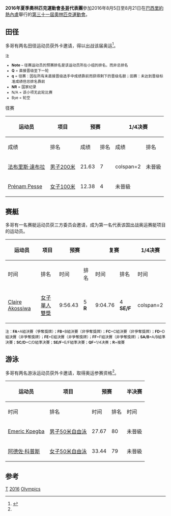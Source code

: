 {{NoteTA|G1=Sports}}
{{Infobox Country Olympics
|NOC=TOG
|games=2016年夏季
|competitors=5
|sports=3
|flagbearer=[[2016年夏季奧林匹克運動會入場旗手|开幕式]]、闭幕式：[[阿德佐·科普斯|阿德佐·科普斯]]（游泳）<ref>{{cite web|script-title=fr:Remise de drapeau aux athlètes togolais pour les J.O de Rio 2016|url=http://news.icilome.com/?idnews=825917&f=|publisher=iciLome.com|accessdate=2016-07-27|date=2016-07-27|archive-date=2017-03-28|archive-url=https://web.archive.org/web/20170328060345/http://news.icilome.com/?idnews=825917&f=|dead-url=no}}</ref><ref>{{cite web|title=The Flagbearers for the Rio 2016 Closing Ceremony|url=https://stillmed.olympic.org/media/Document%20Library/OlympicOrg/News/2016/08/2016-08-21-Rio-2016-Closing-Ceremony-Flag-Bearers.pdf|publisher=International Olympic Committee|accessdate=2016-09-22|date=2016-08-21|archiveurl=https://web.archive.org/web/20160822094245/https://stillmed.olympic.org/media/Document%20Library/OlympicOrg/News/2016/08/2016-08-21-Rio-2016-Closing-Ceremony-Flag-Bearers.pdf|archivedate=2016-08-22|dead-url=no}}</ref>
|gold=
|silver=
|bronze=
|rank=
}}

'''2016年夏季奧林匹克運動會[[多哥|多哥]]代表團'''參加2016年8月5日至8月21日在[[巴西|巴西]][[里約熱內盧|里約熱內盧]]舉行的[[2016年夏季奧林匹克運動會|第三十一屆奧林匹克運動會]]。

==田径==
{{main|2016年夏季奥林匹克运动会田径比赛}}
多哥有两名田径运动员获外卡邀请，得以出战该届奥运<ref name=TOG-oly>{{cite news|script-title=fr:JO Rio 2016 : Cinq Togolais déjà qualifiés pour les Jeux|url=http://www.africatopsports.com/2016/07/07/jo-rio-2016-cinq-togolais-deja-qualifies-jeux/|publisher=Africa Top Sports|date=2016-07-07|accessdate=2016-07-19|archive-date=2016-07-10|archive-url=https://web.archive.org/web/20160710065108/http://www.africatopsports.com/2016/07/07/jo-rio-2016-cinq-togolais-deja-qualifies-jeux/|dead-url=yes}}</ref>。

<small>
;注
*'''Note''' – 径赛运动员的预赛排名是该运动员所在小组的排名，而非总排名
*'''Q''' = 直接晋级至下一轮
*'''q''' = 径赛：因在所有未直接晋级选手中成绩靠前而获得剩下的晋级名额；田赛：未达到晋级标准成绩但总排名靠前
*'''NR''' = 国家纪录
*N/A = 该小项无此轮比赛
*Bye = 轮空
</small>

;径赛
{| class="wikitable" style="font-size:90%"
|-
!rowspan="2"|运动员
!rowspan="2"|项目
!colspan="2"|预赛
!colspan="2"|1/4决赛
!colspan="2"|半决赛
!colspan="2"|决赛
|-style="font-size:95%"
!成绩
!排名
!成绩
!排名
!成绩
!排名
!成绩
!排名
|-align=center
|align=left|[[法布里斯·達布拉|法布里斯·達布拉]]
|align=left|[[2016年夏季奧林匹克運動會田徑男子200公尺比賽|男子200米]]
|21.63
|7
|colspan=2 {{n/a}}
|colspan=4|未晉級
|-align=center
|align=left|[[Prénam_Pesse|Prénam Pesse]]
|align=left|[[2016年夏季奧林匹克運動會田徑女子100公尺比賽|女子100米]]
|12.38
|4
|colspan=6|未晉級
|}

==赛艇==
{{main|2016年夏季奥林匹克运动会赛艇比赛}}
多哥有一名赛艇运动员获三方委员会邀请，成为第一名代表该国出战奥运赛艇项目的运动员。

{| class="wikitable" style="font-size:90%"
|-
!rowspan="2"|运动员
!rowspan="2"|项目
!colspan="2"|预赛
!colspan="2"|复赛
!colspan="2"|1/4决赛
!colspan="2"|半决赛
!colspan="2"|决赛
|- style="font-size:95%"
!时间
!排名
!时间
!排名
!时间
!排名
!时间
!排名
!时间
!排名
|- align=center
|align=left|[[Claire_Akossiwa|Claire Akossiwa]]
|align=left|[[2016年夏季奧林匹克運動會划船女子單人雙槳比賽|女子單人雙槳]]
|9:56.43
|5 '''R'''
|9:04.76
|4 '''SE/F'''
|colspan=2 {{n/a|轮空}}
|9:25.60
|4 '''FF'''
|9:54.54
|32
|}
<small>注：'''FA'''=A組決賽（爭奪獎牌）；'''FB'''=B組決賽（非爭奪獎牌）；'''FC'''=C組決賽（非爭奪獎牌）；'''FD'''=D組決賽（非爭奪獎牌）；'''FE'''=E組決賽（非爭奪獎牌）；'''FF'''=F組決賽（非爭奪獎牌）；'''SA/B'''=A/B組準決賽；'''SC/D'''=C/D組準決賽；'''SE/F'''=E/F組準決賽；'''QF'''=1/4决赛；'''R'''=複賽</small>

==游泳==
{{main|2016年夏季奥林匹克运动会游泳比赛}}
多哥有两名游泳运动员获外卡邀请，取得奥运参赛资格<ref name=TOG-oly/>。

{|class=wikitable style="font-size:90%"
|-
!rowspan="2"|运动员
!rowspan="2"|项目
!colspan="2"|预赛
!colspan="2"|半决赛
!colspan="2"|决赛
|-style="font-size:95%"
!时间
!排名
!时间
!排名
!时间
!排名
|-align=center
|align=left|[[Emeric_Kpegba|Emeric Kpegba]]
|align=left|[[2016年夏季奧林匹克運動會男子50公尺自由式比賽|男子50米自由泳]]
|27.67
|80
|colspan=4|未晉級
|-align=center
|align=left|[[阿德佐·科普斯|阿德佐·科普斯]]
|align=left|[[2016年夏季奧林匹克運動會女子50公尺自由式比賽|女子50米自由泳]]
|33.44
|79
|colspan=4|未晉級
|}

==参考==
{{Reflist}}

{{Nations at the 2016 Summer Olympics}}

[[Category:2016年夏季奧林匹克運動會代表團|T]]
[[Category:奧林匹克運動會多哥代表團|2016]]
[[Category:2016年多哥|Olympics]]